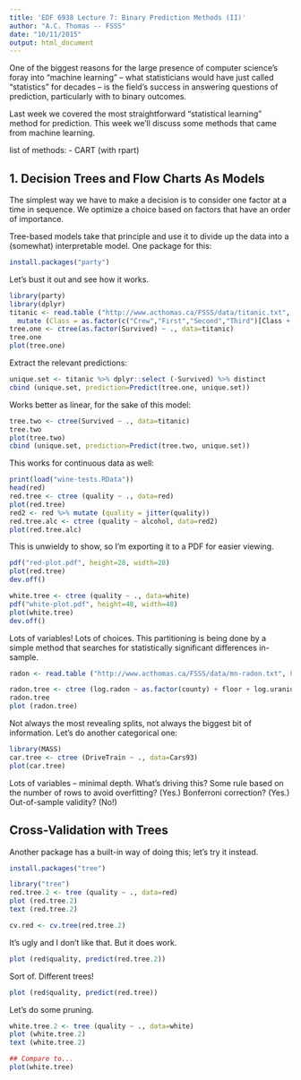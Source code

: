 ```yaml
---
title: 'EDF 6938 Lecture 7: Binary Prediction Methods (II)'
author: "A.C. Thomas -- FSSS"
date: "10/11/2015"
output: html_document
---
```


One of the biggest reasons for the large presence of computer science's foray into "machine learning" -- what statisticians would have just called "statistics" for decades -- is the field's success in answering questions of prediction, particularly with to binary outcomes.

Last week we covered the most straightforward "statistical learning" method for prediction. This week we'll discuss some methods that came from machine learning.

list of methods: 
- CART (with rpart)

## 1. Decision Trees and Flow Charts As Models

The simplest way we have to make a decision is to consider one factor at a time in sequence. We optimize a choice based on factors that have an order of importance.

Tree-based models take that principle and use it to divide up the data into a (somewhat) interpretable model. One package for this:

```r
install.packages("party")
```

Let's bust it out and see how it works.

```r
library(party)
library(dplyr)
titanic <- read.table ("http://www.acthomas.ca/FSSS/data/titanic.txt", header=TRUE) %>% 
  mutate (Class = as.factor(c("Crew","First","Second","Third")[Class + 1]))
tree.one <- ctree(as.factor(Survived) ~ ., data=titanic)
tree.one
plot(tree.one)
```

Extract the relevant predictions:

```r
unique.set <- titanic %>% dplyr::select (-Survived) %>% distinct
cbind (unique.set, prediction=Predict(tree.one, unique.set))
```

Works better as linear, for the sake of this model:

```r
tree.two <- ctree(Survived ~ ., data=titanic)
tree.two
plot(tree.two)
cbind (unique.set, prediction=Predict(tree.two, unique.set))
```


This works for continuous data as well:

```r
print(load("wine-tests.RData"))
head(red)
red.tree <- ctree (quality ~ ., data=red)
plot(red.tree)
red2 <- red %>% mutate (quality = jitter(quality))
red.tree.alc <- ctree (quality ~ alcohol, data=red2)
plot(red.tree.alc)
```

This is unwieldy to show, so I'm exporting it to a PDF for easier viewing.

```r
pdf("red-plot.pdf", height=28, width=28)
plot(red.tree)
dev.off()
```

```r
white.tree <- ctree (quality ~ ., data=white)
pdf("white-plot.pdf", height=48, width=48)
plot(white.tree)
dev.off()
```

Lots of variables! Lots of choices. This partitioning is being done by a simple method that searches for statistically significant differences in-sample.

```r
radon <- read.table ("http://www.acthomas.ca/FSSS/data/mn-radon.txt", header=TRUE) %>% mutate (badradon = 1*(radon >= 5))

radon.tree <- ctree (log.radon ~ as.factor(county) + floor + log.uranium, data=radon)
radon.tree
plot (radon.tree)
```

Not always the most revealing splits, not always the biggest bit of information. Let's do another categorical one:

```r
library(MASS)
car.tree <- ctree (DriveTrain ~ ., data=Cars93)
plot(car.tree)
```

Lots of variables -- minimal depth. What's driving this? Some rule based on the number of rows to avoid overfitting? (Yes.) Bonferroni correction? (Yes.) Out-of-sample validity? (No!)

## Cross-Validation with Trees

Another package has a built-in way of doing this; let's try it instead.

```r
install.packages("tree")
```

```r
library("tree")
red.tree.2 <- tree (quality ~ ., data=red)
plot (red.tree.2)
text (red.tree.2)

cv.red <- cv.tree(red.tree.2)
```

It's ugly and I don't like that. But it does work.

```r
plot (red$quality, predict(red.tree.2))
```

Sort of. Different trees!

```r
plot (red$quality, predict(red.tree))
```

Let's do some pruning.

```r
white.tree.2 <- tree (quality ~ ., data=white)
plot (white.tree.2)
text (white.tree.2)

## Compare to...
plot(white.tree)
```





